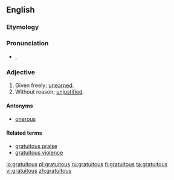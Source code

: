 ==English==

===Etymology===
{{etyl|la}} {{term|gratuitus||free|lang=la}}

===Pronunciation===
* {{a|UK}} {{IPA|/gɹəˈtjʊ.ɪt.ʌs/}}, {{SAMPA|/gr@"tjU.It.Vs/}}
{{rfap}}

===Adjective===
{{en-adj}}

# Given freely; [[unearned]].
# Without reason; [[unjustified]].

====Antonyms====
* [[onerous]]

====Related terms====
* [[gratuitous praise]]
* [[gratuitous violence]]

[[io:gratuitous]]
[[pl:gratuitous]]
[[ru:gratuitous]]
[[fi:gratuitous]]
[[ta:gratuitous]]
[[vi:gratuitous]]
[[zh:gratuitous]]